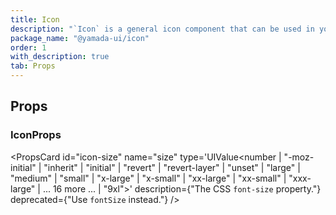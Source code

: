 ```yaml
---
title: Icon
description: "`Icon` is a general icon component that can be used in your projects."
package_name: "@yamada-ui/icon"
order: 1
with_description: true
tab: Props
---
```


## Props

### IconProps

<PropsCard
  id="icon-size"
  name="size"
  type='UIValue<number | "-moz-initial" | "inherit" | "initial" | "revert" | "revert-layer" | "unset" | "large" | "medium" | "small" | "x-large" | "x-small" | "xx-large" | "xx-small" | "xxx-large" | ... 16 more ... | "9xl">'
  description={"The CSS `font-size` property."}
  deprecated={"Use `fontSize` instead."}
/>
